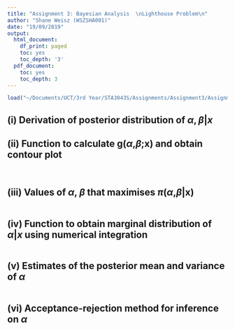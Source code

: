 ```yaml
---
title: "Assignment 3: Bayesian Analysis  \nLighthouse Problem\n"
author: "Shane Weisz (WSZSHA001)"
date: "19/09/2019"
output:
  html_document:
    df_print: paged
    toc: yes
    toc_depth: '3'
  pdf_document:
    toc: yes
    toc_depth: 3
---
```


```r
load("~/Documents/UCT/3rd Year/STA3043S/Assignments/Assignment3/Assignment3Data2019.RData")
```

## (i) Derivation of posterior distribution of $\alpha,\beta|x$

## (ii) Function to calculate g($\alpha$,$\beta$;x) and obtain contour plot

```r

```

```r

```

## (iii) Values of $\alpha$, $\beta$ that maximises $\pi$($\alpha$,$\beta$|x)

```r

```

## (iv) Function to obtain marginal distribution of $\alpha|x$ using numerical integration

```r

```

## (v) Estimates of the posterior mean and variance of $\alpha$

```r

```

## (vi) Acceptance-rejection method for inference on $\alpha$

```r

```

